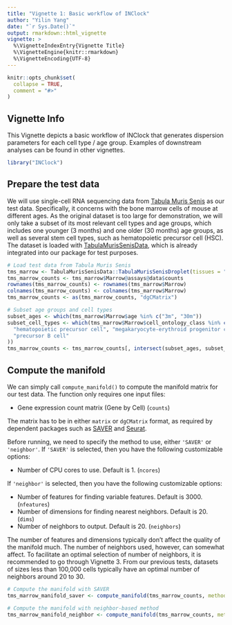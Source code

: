 ```yaml
---
title: "Vignette 1: Basic workflow of INClock"
author: "Yilin Yang"
date: "`r Sys.Date()`"
output: rmarkdown::html_vignette
vignette: >
  %\VignetteIndexEntry{Vignette Title}
  %\VignetteEngine{knitr::rmarkdown}
  %\VignetteEncoding{UTF-8}
---
```


```r
knitr::opts_chunk$set(
  collapse = TRUE,
  comment = "#>"
)
```

## Vignette Info

This Vignette depicts a basic workflow of INClock that generates dispersion parameters for each cell type / age group. Examples of downstream analyses can be found in other vignettes.

```r
library("INClock")
```

## Prepare the test data

We will use single-cell RNA sequencing data from [Tabula Muris Senis](https://tabula-muris-senis.ds.czbiohub.org/) as our test data. Specifically, it concerns with the bone marrow cells of mouse at different ages. As the original dataset is too large for demonstration, we will only take a subset of its most relevant cell types and age groups, which includes one younger (3 months) and one older (30 months) age groups, as well as several stem cell types, such as hematopoietic precursor cell (HSC). The dataset is loaded with [TabulaMurisSenisData](https://fmicompbio.github.io/TabulaMurisSenisData/), which is already integrated into our package for test purposes.

```r
# Load test data from Tabula Muris Senis
tms_marrow <- TabulaMurisSenisData::TabulaMurisSenisDroplet(tissues = "Marrow")
tms_marrow_counts <- tms_marrow$Marrow@assays@data$counts
rownames(tms_marrow_counts) <- rownames(tms_marrow$Marrow)
colnames(tms_marrow_counts) <- colnames(tms_marrow$Marrow)
tms_marrow_counts <- as(tms_marrow_counts, "dgCMatrix")

# Subset age groups and cell types
subset_ages <- which(tms_marrow$Marrow$age %in% c("3m", "30m"))
subset_cell_types <- which(tms_marrow$Marrow$cell_ontology_class %in% c(
  "hematopoietic precursor cell", "megakaryocyte-erythroid progenitor cell",
  "precursor B cell"
))
tms_marrow_counts <- tms_marrow_counts[, intersect(subset_ages, subset_cell_types)]
```

## Compute the manifold

We can simply call `compute_manifold()` to compute the manifold matrix for our test data. The function only requires one input files:

* Gene expression count matrix (Gene by Cell) (`counts`)

The matrix has to be in either `matrix` or `dgCMatrix` format, as required by dependent packages such as [SAVER](https://mohuangx.github.io/SAVER/) and [Seurat](https://satijalab.org/seurat/).

Before running, we need to specify the method to use, either `'SAVER'` or `'neighbor'`. If `'SAVER'` is selected, then you have the following customizable options:

* Number of CPU cores to use. Default is 1. (`ncores`)

If `'neighbor'` is selected, then you have the following customizable options:

* Number of features for finding variable features. Default is 3000. (`nfeatures`)
* Number of dimensions for finding nearest neighbors. Default is 20. (`dims`)
* Number of neighbors to output. Default is 20. (`neighbors`)

The number of features and dimensions typically don't affect the quality of the manifold much. The number of neighbors used, however, can somewhat affect. To facilitate an optimal selection of number of neighbors, it is recommended to go through Vignette 3. From our previous tests, datasets of sizes less than 100,000 cells typically have an optimal number of neighbors around 20 to 30.

```r
# Compute the manifold with SAVER
tms_marrow_manifold_saver <- compute_manifold(tms_marrow_counts, method = "SAVER")

# Compute the manifold with neighbor-based method
tms_marrow_manifold_neighbor <- compute_manifold(tms_marrow_counts, method = "neighbor")
```
